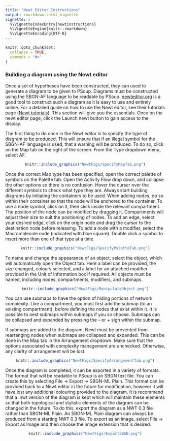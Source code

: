 ```yaml
---
title: "Newt Editor Instructions"
output: rmarkdown::html_vignette
vignette: >
  %\VignetteIndexEntry{newtinstructions}
  %\VignetteEngine{knitr::rmarkdown}
  %\VignetteEncoding{UTF-8}
---
```


```r
knitr::opts_chunk$set(
  collapse = TRUE,
  comment = "#>"
)
```

### Building a diagram using the Newt editor

Once a set of hypotheses have been constructed, they can used to generate a diagram to be given to PSoup. Diagrams must be constructed using the SBGN-AF language to be readable by PSoup. [newteditor.org](https://newteditor.org/) is a good tool to construct such a diagram as it is easy to use and entirely online. For a detailed guide on how to use the Newt editor, see their tutorials page ([Newt tutorials](https://newteditor.org/tutorials.html)). This section will give you the essentials. Once on the newt editor page, click the Launch newt button to gain access to the display.

The first thing to do once in the Newt editor is to specify the type of diagram to be produced. This will ensure that if an illegal symbol for the SBGN-AF language is used, that a warning will be produced.  To do so, click on the Map tab on the right of the screen. From the Type dropdown menu, select AF.

<center>
```r
knitr::include_graphics("NewtFigs/SpecifyMapTab.png")
```
</center>

Once the correct Map type has been specified, open the correct palette of symbols on the Palette tab. Open the Activity Flow drop down, and collapse the other options so there is no confusion. Hover the curser over the different symbols to check what type they are. Always start building diagrams by initiating the containers to be used. When adding nodes, do so within their container so that the node will be anchored to the container. To use a node symbol, click on it, then click inside the relevant compartment. The position of the node can be modified by dragging it. Compartments will adjust their size to suit the positioning of nodes. To add an edge, select your desired edge, click on the origin node and drag the cursor to the destination node before releasing. To add a node with a modifier, select the Macromolecule node (indicated with blue square). Double click a symbol to insert more than one of that type at a time.

<center>
```r
knitr::include_graphics("NewtFigs/SpecifyPaletteTab.png")
```
</center>

To name and change the appearance of an object, select the object, which will automatically open the Object tab. Here a label can be provided, the size changed, colours selected, and a label for an attached modifier provided in the Unit of Information box if required. All objects must be named, including nodes, compartments, modifiers, and submaps.

<center>
```r
knitr::include_graphics("NewtFigs/ManipulateObject.png")
```
</center>

You can use submaps to have the option of hiding portions of network complexity. Like a compartment, you must first add the submap (to an existing compartment), before defining the nodes that exist within it. It is possible to nest submaps within submaps if you so choose. Submaps can be collapsed and expanded by pressing the – or + sign within the submap.

If submaps are added to the diagram, Newt must be prevented from rearranging nodes when submaps are collapsed and expanded. This can be done in the Map tab in the Arrangement dropdown. Make sure that the options associated with complexity management are unchecked. Otherwise, any clarity of arrangement will be lost.

<center>
```r
knitr::include_graphics("NewtFigs/SpecifyArrangementTab.png")
```
</center>

Once the diagram is completed, it can be exported in a variety of formats. The format that will be readable to PSoup is an SBGN text file. You can create this by selecting File -> Export -> SBGN-ML Plain. This format can be provided back to a Newt editor in the future for modification, however it will have lost any additional colouring provided to the diagram. It is recommend that a .nwt version of the diagram is kept which will maintain these elements so that both topological and stylistic elements of the diagram can be changed in the future. To do this, export the diagram as a NWT 0.3 file rather than SBGN-ML Plain. An SBGN-ML Plain diagram can always be produced from a starting NWT 0.3 file. To export as an image, select File -> Export as Image and then choose the image extension that is desired.

<center>
```r
knitr::include_graphics("NewtFigs/ExportSBGN.png")
```
</center>
